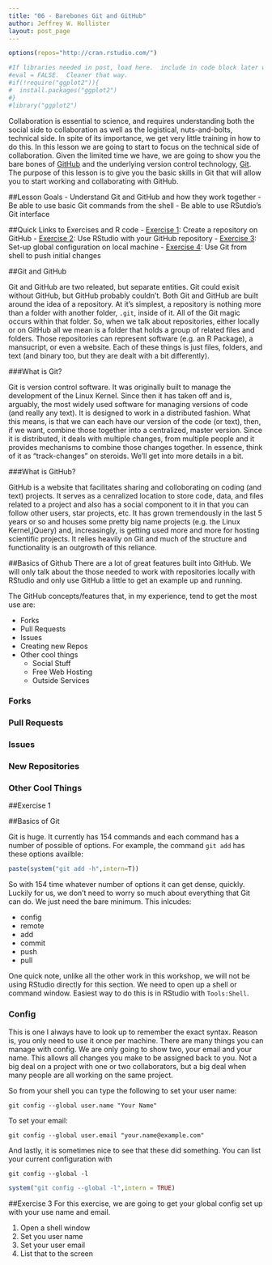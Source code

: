 ```yaml
---
title: "06 - Barebones Git and GitHub"
author: Jeffrey W. Hollister
layout: post_page
---
```


```r
options(repos="http://cran.rstudio.com/")

#If libraries needed in post, load here.  include in code block later with 
#eval = FALSE.  Cleaner that way.
#if(!require("ggplot2")){
#  install.packages("ggplot2")
#}
#library("ggplot2")
```

Collaboration is essential to science, and requires understanding both the social side to collaboration as well as the logistical, nuts-and-bolts, technical side.  In spite of its importance, we get very little training in how to do this.  In this lesson we are going to start to focus on the technical side of collaboration.  Given the limited time we have, we are going to show you the bare bones of [GitHub](https://github.com) and the underlying version control technology, [Git](https://git-scm.com/).  The purpose of this lesson is to give you the basic skills in Git that will allow you to start working and collaborating with GitHub. 

##Lesson Goals
- Understand Git and GitHub and how they work together
- Be able to use basic Git commands from the shell
- Be able to use RSutdio's Git interface

##Quick Links to Exercises and R code
- [Exercise 1](#exercise-1): Create a repository on GitHub
- [Exercise 2](#exercise-2): Use RStudio with your GitHub repository
- [Exercise 3](#exercise-3): Set-up global configuration on local machine
- [Exercise 4](#exercise-4): Use Git from shell to push initial changes


##Git and GitHub

Git and GitHub are two releated, but separate entities.  Git could exisit without GitHub, but GitHub probably couldn't.  Both Git and GitHub are built around the idea of a repository.  At it's simplest, a repository is nothing more than a folder with another folder, `.git`, inside of it.  All of the Git magic occurs within that folder.  So, when we talk about repositories, either locally or on GitHub all we mean is a folder that holds a group of related files and folders.  Those repositories can represent software (e.g. an R Package), a mansucript, or even a website.  Each of these things is just files, folders, and text (and binary too, but they are dealt with a bit differently).

###What is Git?

Git is version control software.  It was originally built to manage the development of the Linux Kernel.  Since then it has taken off and is, arguably, the most widely used software for managing versions of code (and really any text).  It is designed to work in a distributed fashion.  What this means, is that we can each have our version of the code (or text), then, if we want, combine those together into a centralized, master version.  Since it is distributed, it deals with multiple changes, from multiple people and it  provides mechanisms to combine those changes together.  In essence, think of it as "track-changes" on steroids.  We'll get into more details in a bit.

###What is GitHub?

GitHub is a website that facilitates sharing and colloborating on coding (and text) projects.  It serves as a cenralized location to store code, data, and files related to a project and also has a social component to it in that you can follow other users, star projects, etc.  It has grown tremendously in the last 5 years or so and houses some pretty big name projects (e.g. the Linux Kernel,jQuery) and, increasingly, is getting used more and more for hosting scientific projects.  It relies heavily on Git and much of the structure and functionality is an outgrowth of this reliance.

##Basics of Github
There are a lot of great features built into GitHub.  We will only talk about the those needed to work with repositories locally with RStudio and only use GitHub a little to get an example up and running.

The GitHub concepts/features that, in my experience, tend to get the most use are:

  - Forks
  - Pull Requests
  - Issues
  - Creating new Repos
  - Other cool things
      - Social Stuff
      - Free Web Hosting
      - Outside Services

### Forks

### Pull Requests

### Issues

### New Repositories

### Other Cool Things

##Exercise 1

##Basics of Git

Git is huge.  It currently has 154 commands and each command has a number of possible of options.  For example, the command `git add` has these options availble:

```r
paste(system("git add -h",intern=T))
```

So with 154 time whatever number of options it can get dense, quickly.  Luckily for us, we don't need to worry so much about everything that Git can do.  We just need the bare minimum.  This inlcudes:

  - config
  - remote
  - add
  - commit
  - push
  - pull
  
One quick note, unlike all the other work in this workshop, we will not be using RStudio directly for this section.  We need to open up a shell or command window.  Easiest way to do this is in RStudio with `Tools:Shell`.

### Config

This is one I always have to look up to remember the exact syntax.  Reason is, you only need to use it once per machine.  There are many things you can manage with config.  We are only going to show two, your email and your name.  This allows all changes you make to be assigned back to you.  Not a big deal on a project with one or two collaborators, but a big deal when many people are all working on the same project.

So from your shell you can type the following to set your user name:

```
git config --global user.name "Your Name"
```
To set your email:

```
git config --global user.email "your.name@example.com"
```
And lastly, it is sometimes nice to see that these did something.  You can list your current configuration with 

```
git config --global -l
```

```r
system("git config --global -l",intern = TRUE)
```

##Exercise 3
For this exercise, we are going to get your global config set up with your use name and email.

1. Open a shell window
2. Set you user name
3. Set your user email
4. List that to the screen



